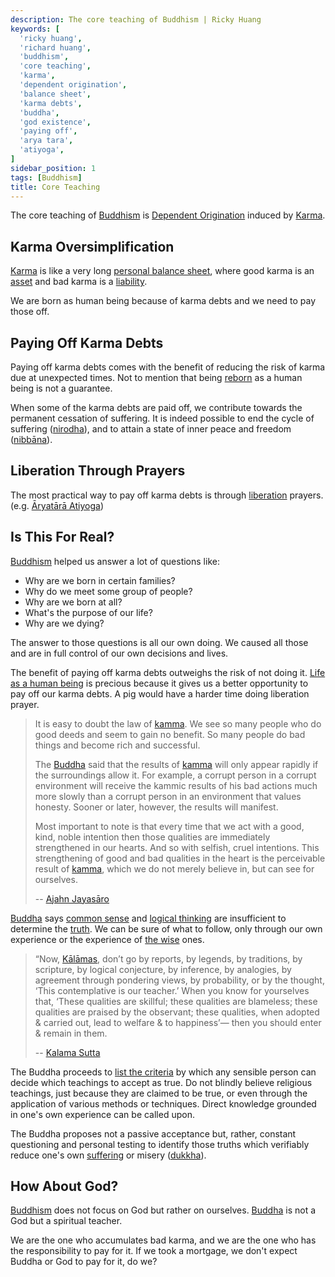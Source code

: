 ```yaml
---
description: The core teaching of Buddhism | Ricky Huang
keywords: [
  'ricky huang',
  'richard huang',
  'buddhism',
  'core teaching',
  'karma',
  'dependent origination',
  'balance sheet',
  'karma debts',
  'buddha',
  'god existence',
  'paying off',
  'arya tara',
  'atiyoga',
]
sidebar_position: 1
tags: [Buddhism]
title: Core Teaching
---
```



<Welcome />

The core teaching of [Buddhism](https://en.wikipedia.org/wiki/Buddhism) is [Dependent Origination](https://en.wikipedia.org/wiki/Prat%C4%ABtyasamutp%C4%81da) induced by [Karma](https://en.wikipedia.org/wiki/Buddhism#Karma).

<Pratityasamutpada />

## Karma Oversimplification

[Karma](https://en.wikipedia.org/wiki/Karma_in_Buddhism) is like a very long [personal balance sheet](https://en.wikipedia.org/wiki/Balance_sheet#Personal), where good karma is an [asset](https://en.wikipedia.org/wiki/Asset) and bad karma is a [liability](https://en.wikipedia.org/wiki/Liability_(financial_accounting)).

We are born as human being because of karma debts and we need to pay those off.

## Paying Off Karma Debts

Paying off karma debts comes with the benefit of reducing the risk of karma due at unexpected times.
Not to mention that being [reborn](https://en.wikipedia.org/wiki/Rebirth_(Buddhism)) as a human being is not a guarantee.

When some of the karma debts are paid off, we contribute towards the permanent cessation of suffering.
It is indeed possible to end the cycle of suffering ([nirodha](https://en.wikipedia.org/wiki/Nirodha)), and to attain a state of inner peace and freedom ([nibbāna](https://en.wikipedia.org/wiki/Nirvana_(Buddhism))).

## Liberation Through Prayers

The most practical way to pay off karma debts is through [liberation](https://en.wikipedia.org/wiki/Buddhism#Paths_to_liberation) prayers.
(e.g. [Āryatārā Atiyoga](arya-tara-atiyoga.mdx))

## Is This For Real?

[Buddhism](https://en.wikipedia.org/wiki/Buddhism) helped us answer a lot of questions like:

- Why are we born in certain families?
- Why do we meet some group of people?
- Why are we born at all?
- What's the purpose of our life?
- Why are we dying?

The answer to those questions is all our own doing.
We caused all those and are in full control of our own decisions and lives.

The benefit of paying off karma debts outweighs the risk of not doing it.
[Life as a human being](https://en.wikipedia.org/wiki/Human_beings_in_Buddhism#Qualities_of_human_life) is precious because it gives us a better opportunity to pay off our karma debts.
A pig would have a harder time doing liberation prayer.

> It is easy to doubt the law of [kamma](https://en.wikipedia.org/wiki/Karma_in_Buddhism).
  We see so many people who do good deeds and seem to gain no benefit.
  So many people do bad things and become rich and successful.
>
> The [Buddha](https://en.wikipedia.org/wiki/The_Buddha) said that the results
  of [kamma](https://en.wikipedia.org/wiki/Karma_in_Buddhism) will only appear rapidly
  if the surroundings allow it. For example, a corrupt person in a corrupt
  environment will receive the kammic results of his bad actions much more slowly
  than a corrupt person in an environment that values honesty.
  Sooner or later, however, the results will manifest.
>
> Most important to note is that every time that we act with a good, kind,
  noble intention then those qualities are immediately strengthened in our hearts.
  And so with selfish, cruel intentions.
  This strengthening of good and bad qualities in the heart is
  the perceivable result of [kamma](https://en.wikipedia.org/wiki/Karma_in_Buddhism),
  which we do not merely believe in, but can see for ourselves.
>
> -- [Ajahn Jayasāro](https://en.wikipedia.org/wiki/Ajahn_Jayas%C4%81ro)

[Buddha](https://en.wikipedia.org/wiki/The_Buddha) says [common sense](https://en.wikipedia.org/wiki/Common_sense)
and [logical thinking](https://en.wikipedia.org/wiki/Logical_reasoning) are insufficient
to determine the [truth](https://en.wikipedia.org/wiki/Reality_in_Buddhism).
We can be sure of what to follow, only through our own experience or the experience of [the wise](https://en.wikisource.org/wiki/Translation:Dhammapada/Chapter_6) ones.

> “Now, [Kālāmas](https://en.wikipedia.org/wiki/K%C4%81l%C4%81ma), don’t go by reports, by legends, by traditions, by scripture,
by logical conjecture, by inference, by analogies, by agreement through pondering views,
by probability, or by the thought, ‘This contemplative is our teacher.’
When you know for yourselves that, ‘These qualities are skillful;
these qualities are blameless; these qualities are praised by the observant;
these qualities, when adopted & carried out, lead to welfare & to happiness’—
then you should enter & remain in them.
>
> -- [Kalama Sutta](https://en.wikipedia.org/wiki/Kesamutti_Sutta)

The Buddha proceeds to [list the criteria](https://en.wikipedia.org/wiki/Kesamutti_Sutta#Discerning_Religious_Teachings) by which any sensible person
can decide which teachings to accept as true.
Do not blindly believe religious teachings, just because they are claimed to be true,
or even through the application of various methods or techniques.
Direct knowledge grounded in one's own experience can be called upon.

The Buddha proposes not a passive acceptance but, rather,
constant questioning and personal testing to identify those truths
which verifiably reduce one's own [suffering](https://en.wikipedia.org/wiki/Suffering) or misery ([dukkha](https://en.wikipedia.org/wiki/Dukkha)).

## How About God?

[Buddhism](https://en.wikipedia.org/wiki/Buddhism) does not focus on God but rather on ourselves.
[Buddha](https://en.wikipedia.org/wiki/The_Buddha) is not a God but a spiritual teacher.

We are the one who accumulates bad karma, and we are the one who has the responsibility to pay for it.
If we took a mortgage, we don't expect Buddha or God to pay for it, do we?
